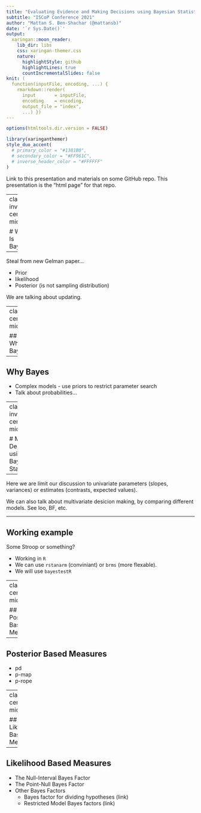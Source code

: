 ```yaml
---
title: "Evaluating Evidence and Making Decisions using Bayesian Statistics"
subtitle: "ISCoP Conference 2021"  
author: "Mattan S. Ben-Shachar (@mattansb)"
date: '`r Sys.Date()`'
output:
  xaringan::moon_reader:
    lib_dir: libs
    css: xaringan-themer.css
    nature:
      highlightStyle: github
      highlightLines: true
      countIncrementalSlides: false
knit: (
  function(inputFile, encoding, ...) { 
    rmarkdown::render( 
      input       = inputFile, 
      encoding    = encoding,
      output_file = "index", 
      ...) })
---
```


```r
options(htmltools.dir.version = FALSE)
```

```r
library(xaringanthemer)
style_duo_accent(
  # primary_color = "#1381B0",
  # secondary_color = "#FF961C",
  # inverse_header_color = "#FFFFFF"
)
```


Link to this presentation and materials on some GitHub repo.
This presentation is the "html page" for that repo.

---
class: inverse, center, middle

# What Is Bayes

---

Steal from new Gelman paper...

- Prior
- likelihood
- Posterior (is not sampling distribution)

We are talking about updating.

---
class: center, middle

## Why Bayes

---

## Why Bayes

- Complex models - use priors to restrict parameter search
- Talk about probabilities...


---
class: inverse, center, middle

# Making Decisions using Bayesian Statistics

---

Here we are limit our discussion to univariate parameters (slopes, variances) or estimates (contrasts, expected values).

We can also talk about multivariate desicion making, by comparing different models. See loo, BF, etc.

---

## Working example

Some Stroop or something?

- Working in `R`
- We can use `rstanarm` (conviniant) or `brms` (more flexable).
- We will use `bayestestR`

---
class: center, middle

## Posterior Based Measures

---


## Posterior Based Measures

- pd
- p-map
- p-rope


---
class: center, middle

## Likelihood Based Measures

---

## Likelihood Based Measures

- The Null-Interval Bayes Factor
- The Point-Null Bayes Factor
- Other Bayes Factors
  - Bayes factor for dividing hypotheses (link)
  - Restricted Model Bayes factors (link)
